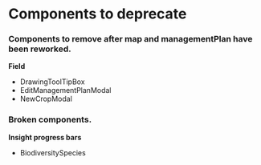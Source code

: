 
<Meta title="Docs/components to deprecate" />

# Components to deprecate

### Components to remove after map and managementPlan have been reworked.

**Field**

- DrawingToolTipBox
- EditManagementPlanModal
- NewCropModal

### Broken components.

**Insight progress bars**
- BiodiversitySpecies

